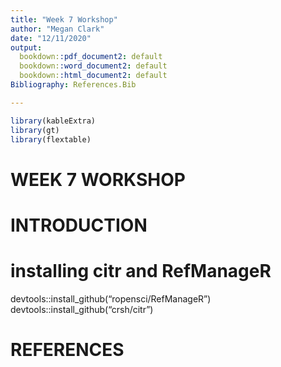 ```yaml
---
title: "Week 7 Workshop"
author: "Megan Clark"
date: "12/11/2020"
output: 
  bookdown::pdf_document2: default
  bookdown::word_document2: default
  bookdown::html_document2: default
Bibliography: References.Bib

---
```


```r
library(kableExtra)
library(gt)
library(flextable)
```



#############################################################################################
#                                           WEEK 7 WORKSHOP
#############################################################################################

#############################################################################################
#                                           INTRODUCTION
#############################################################################################


# installing citr and RefManageR
devtools::install_github("ropensci/RefManageR")
devtools::install_github("crsh/citr")





#############################################################################################
#                                           REFERENCES
#############################################################################################














